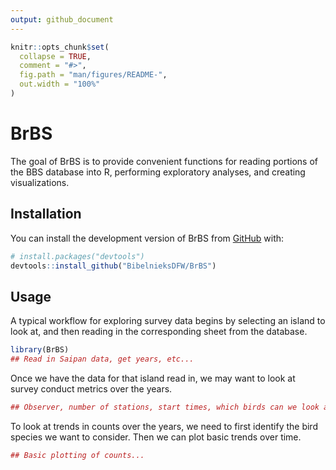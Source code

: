 ```yaml
---
output: github_document
---
```


<!-- README.md is generated from README.Rmd. Please edit that file -->

```r
knitr::opts_chunk$set(
  collapse = TRUE,
  comment = "#>",
  fig.path = "man/figures/README-",
  out.width = "100%"
)
```

# BrBS

<!-- badges: start -->
<!-- badges: end -->

The goal of BrBS is to provide convenient functions for reading portions of the BBS database into R, performing exploratory analyses, and creating visualizations.

## Installation

You can install the development version of BrBS from [GitHub](https://github.com/) with:

``` r
# install.packages("devtools")
devtools::install_github("BibelnieksDFW/BrBS")
```

## Usage

A typical workflow for exploring survey data begins by selecting an island to look at, and then reading in the corresponding sheet from the database. 

```r
library(BrBS)
## Read in Saipan data, get years, etc...
```

Once we have the data for that island read in, we may want to look at survey conduct metrics over the years. 

```r
## Observer, number of stations, start times, which birds can we look at....
```

To look at trends in counts over the years, we need to first identify the bird species we want to consider. Then we can plot basic trends over time.

```r
## Basic plotting of counts...
```
